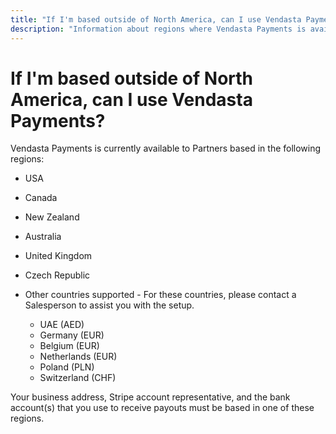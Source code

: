 ```yaml
---
title: "If I'm based outside of North America, can I use Vendasta Payments?"
description: "Information about regions where Vendasta Payments is available"
---
```


# If I'm based outside of North America, can I use Vendasta Payments?

Vendasta Payments is currently available to Partners based in the following regions:

- USA
- Canada
- New Zealand
- Australia
- United Kingdom
- Czech Republic

- Other countries supported - For these countries, please contact a Salesperson to assist you with the setup.
  - UAE (AED)
  - Germany (EUR)
  - Belgium (EUR)
  - Netherlands (EUR)
  - Poland (PLN)
  - Switzerland (CHF)

Your business address, Stripe account representative, and the bank account(s) that you use to receive payouts must be based in one of these regions.